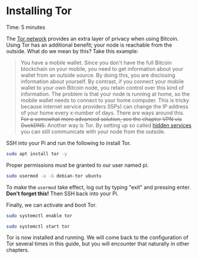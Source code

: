 
# Installing Tor

<Callout emoji="&#x2139;">
        Time: 5 minutes
</Callout>

The [Tor network](https://nl.wikipedia.org/wiki/Tor_%28netwerk%29) provides an extra layer of privacy when using Bitcoin. Using Tor has an additional benefit; your node is reachable from the outside. What do we mean by this? Take this example:

> You have a mobile wallet. Since you don't have the full Bitcoin blockchain on your mobile, you need to get information about your wallet from an outside source. By doing this, you are disclosing information about yourself. By contrast, if you connect your mobile wallet to your own Bitcoin node, you retain control over this kind of information. The problem is that your node is running at home, so the mobile wallet needs to connect to your home computer. This is tricky because internet service providers (ISPs) can change the IP address of your home every x-number of days. There are ways around this. ~~For a somewhat more advanced solution, see the chapter VPN via DuckDNS.~~ Another way is Tor. By setting up so called [hidden services](https://youtu.be/lVcbq_a5N9I) you can still communicate with your node from the outside.

SSH into your Pi and run the following to install Tor.

```bash
sudo apt install tor -y
```

Proper permissions must be granted to our user named pi.

```bash
sudo usermod -a -G debian-tor ubuntu
```

To make the `usermod` take effect, log out by typing "exit" and pressing enter. **Don't forget this!** Then SSH back into your Pi.

Finally, we can activate and boot Tor.

```bash
sudo systemctl enable tor
```

```bash
sudo systemctl start tor
```

Tor is now installed and running. We will come back to the configuration of Tor several times in this guide, but you will encounter that naturally in other chapters.

